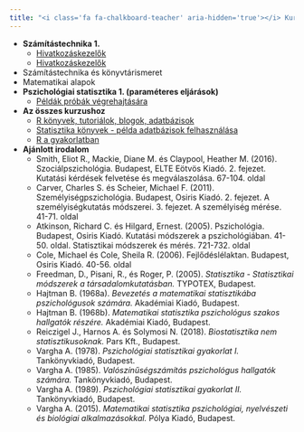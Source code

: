 ```yaml
---
title: "<i class='fa fa-chalkboard-teacher' aria-hidden='true'></i> Kurzusok"
---
```


* **Számítástechnika 1.**
    * [Hivatkozáskezelők <i class="fab fa-youtube"></i>](https://www.youtube.com/playlist?list=PLnmeQHnHYqv5jzYnu8i2Kh46Ti5g1bVCz){target="_blank"}
    * [Hivatkozáskezelők <i class="far fa-file-pdf"></i>](files/hivatkozaskezelok.pdf){target="_blank"}
* Számítástechnika és könyvtárismeret
* Matematikai alapok
* **Pszichológiai statisztika 1. (paraméteres eljárások)**
    * [Példák próbák végrehajtására <i class="fas fa-external-link-alt"></i>](https://abarik.github.io/stat1_kurzus/){target="_blank"}


* **Az összes kurzushoz**
    * [R könyvek, tutoriálok, blogok, adatbázisok <i class="fas fa-external-link-alt"></i>](https://abarik.github.io/roforrasok/){target="_blank"}
    * [Statisztika könyvek - példa adatbázisok felhasználása <i class="fas fa-external-link-alt"></i>](https://abarik.github.io/statkonyvek/){target="_blank"}
    * [R a gyakorlatban <i class="fab fa-youtube"></i>](https://www.youtube.com/playlist?list=PLnmeQHnHYqv6ENGrdTXiE9YJrvHuxH2C9){target="_blank"}
    
* **Ajánlott irodalom**
    * Smith, Eliot R., Mackie, Diane M. és Claypool, Heather M. (2016). Szociálpszichológia. Budapest, ELTE Eötvös Kiadó. 2. fejezet. Kutatási kérdések felvetése és megválaszolása. 67-104. oldal
    * Carver, Charles S. és Scheier, Michael F. (2011). Személyiségpszichológia. Budapest, Osiris Kiadó. 2. fejezet. A személyiségkutatás módszerei. 3. fejezet. A személyiség mérése. 41-71. oldal
    * Atkinson, Richard C. és Hilgard, Ernest. (2005). Pszichológia. Budapest, Osiris Kiadó. Kutatási módszerek a pszichológiában. 41-50. oldal. Statisztikai módszerek és mérés. 721-732. oldal
    * Cole, Michael és Cole, Sheila R. (2006). Fejlődéslélaktan. Budapest, Osiris Kiadó. 40-56. oldal
    * Freedman, D., Pisani, R., és Roger, P. (2005). *Statisztika - Statisztikai módszerek a társadalomkutatásban.* TYPOTEX, Budapest.
    * Hajtman B. (1968a). *Bevezetés a matematikai statisztikába pszichológusok számára.* Akadémiai Kiadó, Budapest.
    * Hajtman B. (1968b). *Matematikai statisztika pszichológus szakos hallgatók részére.* Akadémiai Kiadó, Budapest.
    * Reiczigel J., Harnos A. és Solymosi N. (2018). *Biostatisztika nem statisztikusoknak.* Pars Kft., Budapest.
    * Vargha A. (1978). *Pszichológiai statisztikai gyakorlat I.* Tankönyvkiadó, Budapest.
    * Vargha A. (1985). *Valószínűségszámítás pszichológus hallgatók számára.* Tankönyvkiadó, Budapest.
    * Vargha A. (1989). *Pszichológiai statisztikai gyakorlat II.* Tankönyvkiadó, Budapest.
    * Vargha A. (2015). *Matematikai statisztika pszichológiai, nyelvészeti és biológiai alkalmazásokkal.* Pólya Kiadó, Budapest.    


